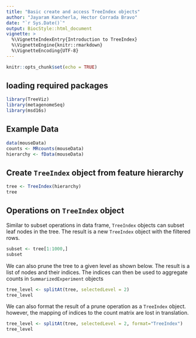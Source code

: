 ```yaml
---
title: "Basic create and access TreeIndex objects"
author: "Jayaram Kancherla, Hector Corrada Bravo"
date: "`r Sys.Date()`"
output: BiocStyle::html_document
vignette: >
  %\VignetteIndexEntry{Introduction to TreeIndex}
  %\VignetteEngine{knitr::rmarkdown}
  %\VignetteEncoding{UTF-8}
---
```


```r
knitr::opts_chunk$set(echo = TRUE)
```

## loading required packages

```r
library(TreeViz)
library(metagenomeSeq)
library(msd16s)
```


## Example Data

```r
data(mouseData)
counts <- MRcounts(mouseData)
hierarchy <- fData(mouseData)
```


## Create `TreeIndex` object from feature hierarchy
```r
tree <- TreeIndex(hierarchy)
tree
```

## Operations on `TreeIndex` object

Similar to subset operations in data frame, `TreeIndex` objects can subset leaf nodes in the tree. The result is a new `TreeIndex` object with the filtered rows.

```r
subset <- tree[1:1000,]
subset
```

We can also prune the tree to a given level as shown below. The result is a list of nodes and their indices. The indices can then be used to aggregate counts in `SummarizedExperiment` objects

```r
tree_level <- splitAt(tree, selectedLevel = 2)
tree_level
```

We can also format the result of a prune operation as a `TreeIndex` object. however, the mapping of indices to the count matrix are lost in translation.

```r
tree_level <- splitAt(tree, selectedLevel = 2, format="TreeIndex")
tree_level
```
